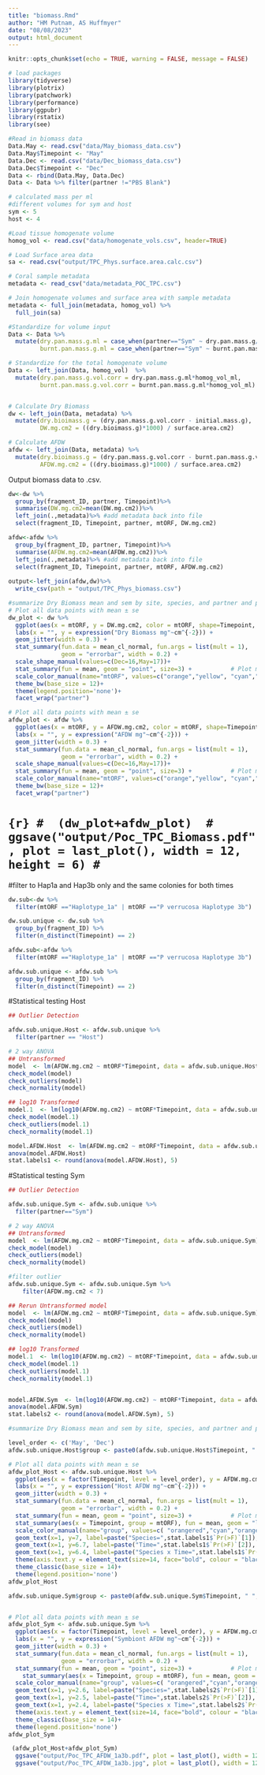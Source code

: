 ```yaml
---
title: "biomass.Rmd"
author: "HM Putnam, AS Huffmyer"
date: "08/08/2023"
output: html_document
---
```


```r
knitr::opts_chunk$set(echo = TRUE, warning = FALSE, message = FALSE)

# load packages
library(tidyverse)
library(plotrix)
library(patchwork)
library(performance)
library(ggpubr)
library(rstatix)
library(see)

```

```r
#Read in biomass data
Data.May <- read.csv("data/May_biomass_data.csv")
Data.May$Timepoint <- "May"
Data.Dec <- read.csv("data/Dec_biomass_data.csv")
Data.Dec$Timepoint <- "Dec"
Data <- rbind(Data.May, Data.Dec)
Data <- Data %>% filter(partner !="PBS Blank")

# calculated mass per ml
#different volumes for sym and host 
sym <- 5
host <- 4

#Load tissue homogenate volume
homog_vol <- read.csv("data/homogenate_vols.csv", header=TRUE)

# Load Surface area data
sa <- read.csv("output/TPC_Phys.surface.area.calc.csv")

# Coral sample metadata
metadata <- read_csv("data/metadata_POC_TPC.csv")

# Join homogenate volumes and surface area with sample metadata
metadata <- full_join(metadata, homog_vol) %>%
  full_join(sa)

#Standardize for volume input
Data <- Data %>%
  mutate(dry.pan.mass.g.ml = case_when(partner=="Sym" ~ dry.pan.mass.g/sym, partner=="Host" ~dry.pan.mass.g/host),
         burnt.pan.mass.g.ml = case_when(partner=="Sym" ~ burnt.pan.mass.g/sym, partner=="Host" ~burnt.pan.mass.g/host))

# Standardize for the total homogenate volume
Data <- left_join(Data, homog_vol)  %>%
  mutate(dry.pan.mass.g.vol.corr = dry.pan.mass.g.ml*homog_vol_ml, 
         burnt.pan.mass.g.vol.corr = burnt.pan.mass.g.ml*homog_vol_ml)


# Calculate Dry Biomass
dw <- left_join(Data, metadata) %>%
  mutate(dry.bioimass.g = (dry.pan.mass.g.vol.corr - initial.mass.g),
         DW.mg.cm2 = ((dry.bioimass.g)*1000) / surface.area.cm2)

# Calculate AFDW
afdw <- left_join(Data, metadata) %>%
  mutate(dry.bioimass.g = (dry.pan.mass.g.vol.corr - burnt.pan.mass.g.vol.corr),
         AFDW.mg.cm2 = ((dry.bioimass.g)*1000) / surface.area.cm2)

```

Output biomass data to .csv.  
```r
dw<-dw %>% 
  group_by(fragment_ID, partner, Timepoint)%>%
  summarise(DW.mg.cm2=mean(DW.mg.cm2))%>%
  left_join(.,metadata)%>% #add metadata back into file
  select(fragment_ID, Timepoint, partner, mtORF, DW.mg.cm2) 

afdw<-afdw %>%
  group_by(fragment_ID, partner, Timepoint)%>%
  summarise(AFDW.mg.cm2=mean(AFDW.mg.cm2))%>%
  left_join(.,metadata)%>% #add metadata back into file
  select(fragment_ID, Timepoint, partner, mtORF, AFDW.mg.cm2)
  
output<-left_join(afdw,dw)%>%
  write_csv(path = "output/TPC_Phys_biomass.csv")
```

```r
#summarize Dry Biomass mean and sem by site, species, and partner and plot
# Plot all data points with mean ± se
dw_plot <- dw %>%
  ggplot(aes(x = mtORF, y = DW.mg.cm2, color = mtORF, shape=Timepoint, group = Timepoint)) +
  labs(x = "", y = expression("Dry Biomass mg"~cm^{-2})) +
  geom_jitter(width = 0.3) +                                            # Plot all points
  stat_summary(fun.data = mean_cl_normal, fun.args = list(mult = 1),    # Plot standard error
               geom = "errorbar", width = 0.2) +
  scale_shape_manual(values=c(Dec=16,May=17))+
  stat_summary(fun = mean, geom = "point", size=3) +           # Plot mean
  scale_color_manual(name="mtORF", values=c("orange","yellow", "cyan","blue","black", "grey","red"))+
  theme_bw(base_size = 12)+
  theme(legend.position='none')+
  facet_wrap("partner")


```

```r

# Plot all data points with mean ± se
afdw_plot <- afdw %>%
  ggplot(aes(x = mtORF, y = AFDW.mg.cm2, color = mtORF, shape=Timepoint, group = Timepoint)) +
  labs(x = "", y = expression("AFDW mg"~cm^{-2})) +
  geom_jitter(width = 0.3) +                                            # Plot all points
  stat_summary(fun.data = mean_cl_normal, fun.args = list(mult = 1),    # Plot standard error
               geom = "errorbar", width = 0.2) +
  scale_shape_manual(values=c(Dec=16,May=17))+
  stat_summary(fun = mean, geom = "point", size=3) +           # Plot mean
  scale_color_manual(name="mtORF", values=c("orange","yellow", "cyan","blue","black", "grey","red"))+
  theme_bw(base_size = 12)+
  facet_wrap("partner")

```


# ```{r}
#  (dw_plot+afdw_plot) 
#   ggsave("output/Poc_TPC_Biomass.pdf", plot = last_plot(), width = 12, height = 6)
# ```

#filter to Hap1a and Hap3b only and the same colonies for both times
```r
dw.sub<-dw %>% 
  filter(mtORF =="Haplotype_1a" | mtORF =="P verrucosa Haplotype 3b")

dw.sub.unique <- dw.sub %>% 
  group_by(fragment_ID) %>% 
  filter(n_distinct(Timepoint) == 2)

afdw.sub<-afdw %>% 
  filter(mtORF =="Haplotype_1a" | mtORF =="P verrucosa Haplotype 3b")

afdw.sub.unique <- afdw.sub %>% 
  group_by(fragment_ID) %>% 
  filter(n_distinct(Timepoint) == 2) 
```

#Statistical testing Host
```r

## Outlier Detection

afdw.sub.unique.Host <- afdw.sub.unique %>% 
  filter(partner == "Host") 

# 2 way ANOVA
## Untransformed
model  <- lm(AFDW.mg.cm2 ~ mtORF*Timepoint, data = afdw.sub.unique.Host)
check_model(model)
check_outliers(model)
check_normality(model)

## log10 Transformed
model.1  <- lm(log10(AFDW.mg.cm2) ~ mtORF*Timepoint, data = afdw.sub.unique.Host)
check_model(model.1)
check_outliers(model.1)
check_normality(model.1)

model.AFDW.Host  <- lm(AFDW.mg.cm2 ~ mtORF*Timepoint, data = afdw.sub.unique.Host)
anova(model.AFDW.Host)
stat.labels1 <- round(anova(model.AFDW.Host), 5)

```

#Statistical testing Sym
```r

## Outlier Detection

afdw.sub.unique.Sym <- afdw.sub.unique %>% 
  filter(partner=="Sym")

# 2 way ANOVA
## Untransformed
model  <- lm(AFDW.mg.cm2 ~ mtORF*Timepoint, data = afdw.sub.unique.Sym)
check_model(model)
check_outliers(model)
check_normality(model)

#filter outlier
afdw.sub.unique.Sym <- afdw.sub.unique.Sym %>% 
    filter(AFDW.mg.cm2 < 7)

## Rerun Untransformed model
model  <- lm(AFDW.mg.cm2 ~ mtORF*Timepoint, data = afdw.sub.unique.Sym)
check_model(model)
check_outliers(model)
check_normality(model)

## log10 Transformed
model.1  <- lm(log10(AFDW.mg.cm2) ~ mtORF*Timepoint, data = afdw.sub.unique.Sym)
check_model(model.1)
check_outliers(model.1)
check_normality(model.1)


model.AFDW.Sym  <- lm(log10(AFDW.mg.cm2) ~ mtORF*Timepoint, data = afdw.sub.unique.Sym)
anova(model.AFDW.Sym)
stat.labels2 <- round(anova(model.AFDW.Sym), 5)

```



```r
#summarize Dry Biomass mean and sem by site, species, and partner and plot

level_order <- c('May', 'Dec') 
afdw.sub.unique.Host$group <- paste0(afdw.sub.unique.Host$Timepoint, " ", afdw.sub.unique.Host$mtORF)

# Plot all data points with mean ± se
afdw_plot_Host <- afdw.sub.unique.Host %>%
  ggplot(aes(x = factor(Timepoint, level = level_order), y = AFDW.mg.cm2, color = group, shape=mtORF, group = mtORF)) +
  labs(x = "", y = expression("Host AFDW mg"~cm^{-2})) +
  geom_jitter(width = 0.3) +                                            # Plot all points
  stat_summary(fun.data = mean_cl_normal, fun.args = list(mult = 1),    # Plot standard error
               geom = "errorbar", width = 0.2) +
  stat_summary(fun = mean, geom = "point", size=3) +           # Plot mean
  stat_summary(aes(x = Timepoint, group = mtORF), fun = mean, geom = "line", alpha=0.2) +
  scale_color_manual(name="group", values=c( "orangered","cyan","orange", "aquamarine"))+
  geom_text(x=1, y=7, label=paste("Species=",stat.labels1$`Pr(>F)`[1]), size=3, color=ifelse(stat.labels1$`Pr(>F)`[1] < 0.05, "black", "darkgray")) + 
  geom_text(x=1, y=6.7, label=paste("Time=",stat.labels1$`Pr(>F)`[2]), size=3, color=ifelse(stat.labels1$`Pr(>F)`[2] < 0.05, "black", "darkgray")) + 
  geom_text(x=1, y=6.4, label=paste("Species x Time=",stat.labels1$`Pr(>F)`[3]), size=3, color=ifelse(stat.labels1$`Pr(>F)`[3] < 0.05, "black", "darkgray")) +
  theme(axis.text.y = element_text(size=14, face="bold", colour = "black"),axis.text.x = element_text(size=14, face="bold", colour = "black")) +
  theme_classic(base_size = 14)+
  theme(legend.position='none')
afdw_plot_Host 

```

```r

afdw.sub.unique.Sym$group <- paste0(afdw.sub.unique.Sym$Timepoint, " ", afdw.sub.unique.Sym$mtORF)


# Plot all data points with mean ± se
afdw_plot_Sym <- afdw.sub.unique.Sym %>%  
  ggplot(aes(x = factor(Timepoint, level = level_order), y = AFDW.mg.cm2, color = group, shape=mtORF, group = mtORF)) +
  labs(x = "", y = expression("Symbiont AFDW mg"~cm^{-2})) +
  geom_jitter(width = 0.3) +                                            # Plot all points
  stat_summary(fun.data = mean_cl_normal, fun.args = list(mult = 1),    # Plot standard error
               geom = "errorbar", width = 0.2) +
  stat_summary(fun = mean, geom = "point", size=3) +           # Plot mean
    stat_summary(aes(x = Timepoint, group = mtORF), fun = mean, geom = "line", alpha=0.2) +
  scale_color_manual(name="group", values=c( "orangered","cyan","orange", "aquamarine"))+
  geom_text(x=1, y=2.6, label=paste("Species=",stat.labels2$`Pr(>F)`[1]), size=3, color=ifelse(stat.labels2$`Pr(>F)`[1] < 0.05, "black", "darkgray")) + 
  geom_text(x=1, y=2.5, label=paste("Time=",stat.labels2$`Pr(>F)`[2]), size=3, color=ifelse(stat.labels2$`Pr(>F)`[2] < 0.05, "black", "darkgray")) + 
  geom_text(x=1, y=2.4, label=paste("Species x Time=",stat.labels2$`Pr(>F)`[3]), size=3, color=ifelse(stat.labels2$`Pr(>F)`[3] < 0.05, "black", "darkgray")) +
  theme(axis.text.y = element_text(size=14, face="bold", colour = "black"),axis.text.x = element_text(size=14, face="bold", colour = "black")) +
  theme_classic(base_size = 14)+
  theme(legend.position='none')
afdw_plot_Sym
```


```r
 (afdw_plot_Host+afdw_plot_Sym) 
  ggsave("output/Poc_TPC_AFDW_1a3b.pdf", plot = last_plot(), width = 12, height = 4)
  ggsave("output/Poc_TPC_AFDW_1a3b.jpg", plot = last_plot(), width = 12, height = 4)
```

